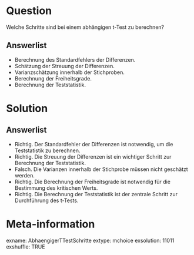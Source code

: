 Question 
======== 

Welche Schritte sind bei einem abhängigen t-Test zu berechnen?

Answerlist
----------

* Berechnung des Standardfehlers der Differenzen.
* Schätzung der Streuung der Differenzen.
* Varianzschätzung innerhalb der Stichproben.
* Berechnung der Freiheitsgrade.
* Berechnung der Teststatistik.

Solution
========

Answerlist
----------

* Richtig. Der Standardfehler der Differenzen ist notwendig, um die Teststatistik zu berechnen.
* Richtig. Die Streuung der Differenzen ist ein wichtiger Schritt zur Berechnung der Teststatistik.
* Falsch. Die Varianzen innerhalb der Stichprobe müssen nicht geschätzt werden. 
* Richtig. Die Berechnung der Freiheitsgrade ist notwendig für die Bestimmung des kritischen Werts.
* Richtig. Die Berechnung der Teststatistik ist der zentrale Schritt zur Durchführung des t-Tests.

Meta-information
================
exname: AbhaengigerTTestSchritte
extype: mchoice 
exsolution: 11011
exshuffle: TRUE
